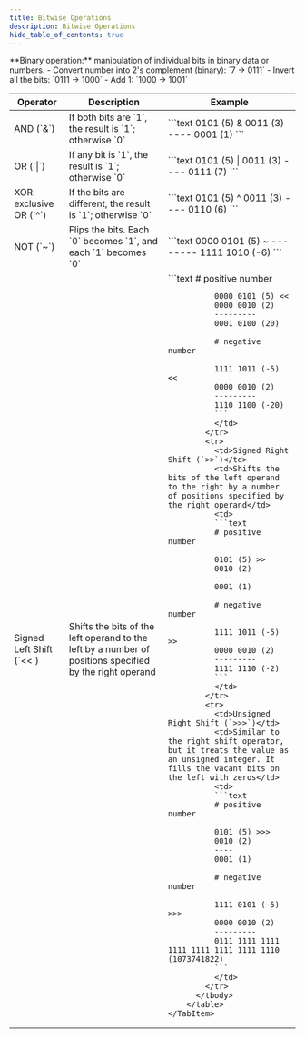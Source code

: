 ```yaml
---
title: Bitwise Operations
description: Bitwise Operations
hide_table_of_contents: true
---
```




<Tabs queryString="primary">
    <TabItem value="overview" label="Overview">
        **Binary operation:** manipulation of individual bits in binary data or numbers.
    </TabItem>
    <TabItem value="negative-number-conversion" label="Negative number conversion">
        - Convert number into 2's complement (binary): `7 -> 0111`
        - Invert all the bits: `0111 -> 1000`
        - Add 1: `1000 -> 1001`
    </TabItem>
    <TabItem value="bitwise-operations" label="Bitwise operations">
        <table>
          <thead>
            <tr>
              <th style={{minWidth: '220px'}}>Operator</th>
              <th>Description</th>
              <th>Example</th>
            </tr>
          </thead>
          <tbody>
            <tr>
              <td>AND (`&`)</td>
              <td>If both bits are `1`, the result is `1`; otherwise `0`</td>
              <td>
              ```text
              0101 (5) &
              0011 (3)
              ----
              0001 (1)
              ```
              </td>
            </tr>
            <tr>
              <td>OR (`|`)</td>
              <td>If any bit is `1`, the result is `1`; otherwise `0`</td>
              <td>
              ```text
              0101 (5) |
              0011 (3)
              ----
              0111 (7)
              ```
              </td>
            </tr>
            <tr>
              <td>XOR: exclusive OR (`^`)</td>
              <td>If the bits are different, the result is `1`; otherwise `0`</td>
              <td>
              ```text
              0101 (5) ^
              0011 (3)
              ----
              0110 (6)
              ```
              </td>
            </tr>
            <tr>
              <td>NOT (`~`)</td>
              <td>Flips the bits. Each `0` becomes `1`, and each `1` becomes `0`</td>
              <td>
              ```text
              0000 0101 (5) ~
              --------
              1111 1010 (-6)
              ```
              </td>
            </tr>
            <tr>
              <td>Signed Left Shift (`<<`)</td>
              <td>Shifts the bits of the left operand to the left by a number of positions specified by the right operand</td>
              <td>
              ```text
              # positive number

              0000 0101 (5) <<
              0000 0010 (2)
              ---------
              0001 0100 (20)

              # negative number

              1111 1011 (-5) <<
              0000 0010 (2)
              ---------
              1110 1100 (-20)
              ```
              </td>
            </tr>
            <tr>
              <td>Signed Right Shift (`>>`)</td>
              <td>Shifts the bits of the left operand to the right by a number of positions specified by the right operand</td>
              <td>
              ```text
              # positive number

              0101 (5) >>
              0010 (2)
              ----
              0001 (1)

              # negative number

              1111 1011 (-5) >>
              0000 0010 (2)
              ---------
              1111 1110 (-2)
              ```
              </td>
            </tr>
            <tr>
              <td>Unsigned Right Shift (`>>>`)</td>
              <td>Similar to the right shift operator, but it treats the value as an unsigned integer. It fills the vacant bits on the left with zeros</td>
              <td>
              ```text
              # positive number

              0101 (5) >>>
              0010 (2)
              ----
              0001 (1)

              # negative number

              1111 0101 (-5) >>>
              0000 0010 (2)
              ---------
              0111 1111 1111 1111 1111 1111 1111 1110 (1073741822)
              ```
              </td>
            </tr>
          </tbody>
        </table>
    </TabItem>
</Tabs>
